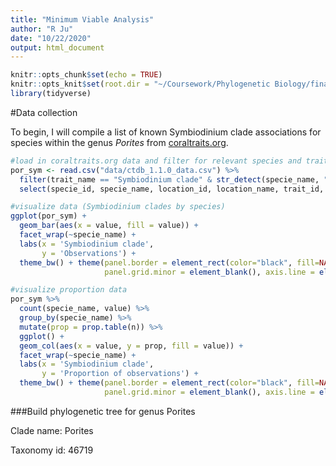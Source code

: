 ```yaml
---
title: "Minimum Viable Analysis"
author: "R Ju"
date: "10/22/2020"
output: html_document
---
```


```r
knitr::opts_chunk$set(echo = TRUE)
knitr::opts_knit$set(root.dir = "~/Coursework/Phylogenetic Biology/finalproject/")
library(tidyverse)
```
#Data collection

To begin, I will compile a list of known Symbiodinium clade associations for species within the genus *Porites* from [coraltraits.org](coraltraits.org).

```r

#load in coraltraits.org data and filter for relevant species and trait
por_sym <- read.csv("data/ctdb_1.1.0_data.csv") %>%
  filter(trait_name == "Symbiodinium clade" & str_detect(specie_name, "Porites")) %>%
  select(specie_id, specie_name, location_id, location_name, trait_id, trait_name, methodology_id, methodology_name, value)

#visualize data (Symbiodinium clades by species)
ggplot(por_sym) +
  geom_bar(aes(x = value, fill = value)) + 
  facet_wrap(~specie_name) + 
  labs(x = 'Symbiodinium clade',
       y = 'Observations') +
  theme_bw() + theme(panel.border = element_rect(color="black", fill=NA, size=0.75), panel.grid.major = element_blank(),
                     panel.grid.minor = element_blank(), axis.line = element_blank()) 

#visualize proportion data
por_sym %>%
  count(specie_name, value) %>%
  group_by(specie_name) %>%
  mutate(prop = prop.table(n)) %>%
  ggplot() +
  geom_col(aes(x = value, y = prop, fill = value)) + 
  facet_wrap(~specie_name) + 
  labs(x = 'Symbiodinium clade',
       y = 'Proportion of observations') +
  theme_bw() + theme(panel.border = element_rect(color="black", fill=NA, size=0.75), panel.grid.major = element_blank(),
                     panel.grid.minor = element_blank(), axis.line = element_blank()) 
```


###Build phylogenetic tree for genus Porites

Clade name: Porites

Taxonomy id: 46719




